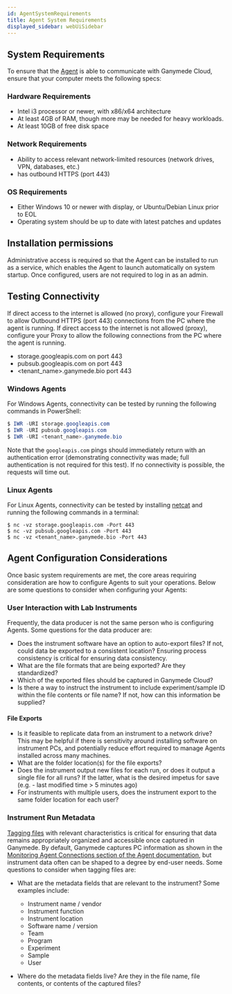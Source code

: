 ```yaml
---
id: AgentSystemRequirements
title: Agent System Requirements
displayed_sidebar: webUiSidebar
---
```


## System Requirements

To ensure that the [Agent](../agents/Agent) is able to communicate with Ganymede Cloud, ensure that your computer meets the following specs:

### Hardware Requirements
- Intel i3 processor or newer, with x86/x64 architecture
- At least 4GB of RAM, though more may be needed for heavy workloads.
- At least 10GB of free disk space

### Network Requirements
- Ability to access relevant network-limited resources (network drives, VPN, databases, etc.)
- has outbound HTTPS (port 443)

### OS Requirements
- Either Windows 10 or newer with display, or Ubuntu/Debian Linux prior to EOL
- Operating system should be up to date with latest patches and updates

## Installation permissions

Administrative access is required so that the Agent can be installed to run as a service, which enables the Agent to launch automatically on system startup.  Once configured, users are not required to log in as an admin.  

## Testing Connectivity 

If direct access to the internet is allowed (no proxy), configure your Firewall to allow Outbound HTTPS (port 443) connections from the PC where the agent is running. 
If direct access to the internet is not allowed (proxy), configure your Proxy to allow the following  connections from the PC where the agent is running.

- storage.googleapis.com on port 443
- pubsub.googleapis.com on port 443
- \<tenant_name\>.ganymede.bio port 443

### Windows Agents

For Windows Agents, connectivity can be tested by running the following commands in PowerShell:

```powershell
$ IWR -URI storage.googleapis.com
$ IWR -URI pubsub.googleapis.com
$ IWR -URI <tenant_name>.ganymede.bio
```

Note that the `googleapis.com` pings should immediately return with an authentication error (demonstrating connectivity was made; full authentication is not required for this test). If no connectivity is possible, the requests will time out.

### Linux Agents

For Linux Agents, connectivity can be tested by installing [netcat](https://netcat.sourceforge.net/) and running the following commands in a terminal:

```shell 
$ nc -vz storage.googleapis.com -Port 443
$ nc -vz pubsub.googleapis.com -Port 443
$ nc -vz <tenant_name>.ganymede.bio -Port 443
```

## Agent Configuration Considerations

Once basic system requirements are met, the core areas requiring consideration are how to configure Agents to suit your operations.   Below are some questions to consider when configuring your Agents:

### User Interaction with Lab Instruments

Frequently, the data producer is not the same person who is configuring Agents.  Some questions for the data producer are:

- Does the instrument software have an option to auto-export files?  If not, could data be exported to a consistent location?  Ensuring process consistency is critical for ensuring data consistency.
- What are the file formats that are being exported?  Are they standardized?
- Which of the exported files should be captured in Ganymede Cloud?
- Is there a way to instruct the instrument to include experiment/sample ID within the file contents or file name?  If not, how can this information be supplied?

#### File Exports

- Is it feasible to replicate data from an instrument to a network drive?  This may be helpful if there is sensitivity around installing software on instrument PCs, and potentially reduce effort required to manage Agents installed across many machines.
- What are the folder location(s) for the file exports?
- Does the instrument output new files for each run, or does it output a single file for all runs?  If the latter, what is the desired impetus for save (e.g. - last modified time > 5 minutes ago)
- For instruments with multiple users, does the instrument export to the same folder location for each user?

### Instrument Run Metadata

[Tagging files](../files/Tags) with relevant characteristics is critical for ensuring that data remains appropriately organized and accessible once captured in Ganymede.  By default, Ganymede captures PC information as shown in the [Monitoring Agent Connections section of the Agent documentation](../agents/AgentMonitoring#maintaining-agent-connections), but instrument data often can be shaped to a degree by end-user needs.  Some questions to consider when tagging files are:

- What are the metadata fields that are relevant to the instrument?  Some examples include:
  - Instrument name / vendor
  - Instrument function
  - Instrument location
  - Software name / version
  - Team
  - Program
  - Experiment
  - Sample
  - User

- Where do the metadata fields live?  Are they in the file name, file contents, or contents of the captured files?
